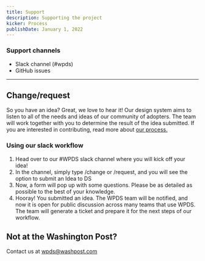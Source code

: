 ```yaml
---
title: Support
description: Supporting the project
kicker: Process
publishDate: January 1, 2022
---
```


### Support channels

- Slack channel (#wpds)
- GitHub issues

---

## Change/request

So you have an idea? Great, we love to hear it! Our design system aims to listen to all of the needs and ideas of our community of adopters. The team will work together with you to determine the result of the idea submitted. If you are interested in contributing, read more about [our process.](resources/guides/contribute-a-component)

### Using our slack workflow

1. Head over to our #WPDS slack channel where you will kick off your idea!
2. In the channel, simply type /change or /request, and you will see the option to submit an Idea to DS
3. Now, a form will pop up with some questions. Please be as detailed as possible to the best of your knowledge.
4. Hooray! You submitted an idea. The WPDS team will be notified, and now it is open for public discussion across many teams that use WPDS. The team will generate a ticket and prepare it for the next steps of our workflow.

## Not at the Washington Post?

Contact us at wpds@washpost.com 

